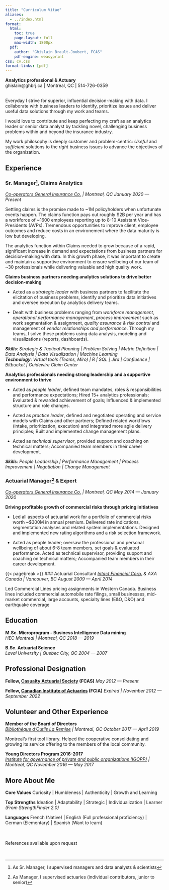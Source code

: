 ```yaml
---
title: "Curriculum Vitae"
aliases:
  - ../index.html
format:
  html:
    toc: true
    page-layout: full
    max-width: 1800px  
  pdf:
    author: "Ghislain Brault-Joubert, FCAS"
    pdf-engine: weasyprint
css: cv.css
format-links: [pdf]
---
```


::: {.print-only .contact-block}
**Analytics professional & Actuary**<br>
ghislain@ghbrj.ca | Montreal, QC | 514-726-0359
:::

<br> 
Everyday I strive for superior, influential decision-making with data. I collaborate with business leaders to identify, 
prioritize issues and deliver useful data solutions through my work and teams. 

I would love to contribute and keep perfecting my craft as an analytics leader or senior data analyst by tackling novel, challenging business problems within and beyond the insurance industry. 

My work philosophy is deeply customer and problem-centric: *Useful* and *sufficient* solutions to the *right* business issues to advance the objectives of the organization.

## Experience 

### Sr. Manager[^1], Claims Analytics
*[Co-operators General Insurance Co.](https://www.cooperators.ca/) | Montreal, QC* [*January 2020 --- Present*]{.dateformat}

Settling claims is the promise made to ~1M policyholders when unfortunate events happen. The claims function pays out roughly $2B per year and has a workforce of ~1600 employees reporting up to 8-10 Assistant Vice-Presidents (AVPs). Tremendous opportunities to improve client, employee outcomes and reduce costs in an environement where the data maturity is low but developing.

The analytics function within Claims needed to grow because of a rapid, significant increase in demand and expectations from business partners for decision-making with data. In this growth phase, it was important to create and maintain a supportive environment to ensure wellbeing of our team of ~30 professionals while delivering valuable and high quality work.

**Claims business partners needing analytics solutions to drive better decision-making**

- Acted as a *strategic leader* with business partners to facilitate the elicitation of business problems, identify and prioritize data initiatives and oversee execution by analytics delivery teams.  

- Dealt with business problems ranging from *workforce management*, *operational performance management*, *process improvement* such as work segmentation & assignment, *quality assurance & risk control* and management of *vendor relationships and performance*. Through my teams, I solve these problems using data analysis, modeling and visualizations (reports, dashboards). 

***Skills***: *Strategic & Tactical Planning | Problem Solving | Metric Definition | Data Analysis | Data Visualization | Machine Learning*
<br>
***Technology***: *Virtual tools (Teams, Miro) | R | SQL | Jira | Confluence | Bitbucket | Guidewire Claim Center*

**Analytics professionals needing strong leadership and a supportive environment to thrive**

- Acted as *people leader*, defined team mandates, roles & responsibilities and performance expectations; Hired 15+ analytics professionals; Evaluated & rewarded achievement of goals; Influenced & implemented structure and role changes.

- Acted as *practice leader*, defined and negotiated operating and service models with Claims and other partners; Defined related workflows (intake, prioritization, execution) and integrated more agile delivery principles; Built and implemented change management plans. 

- Acted as *technical supervisor*, provided support and coaching on technical matters; Accompanied team members in their career development.

***Skills***: *People Leadership | Performance Management | Process Improvement | Negotiation | Change Management*


### Actuarial Manager[^2] & Expert
*[Co-operators General Insurance Co.](https://www.cooperators.ca/) | Montreal, QC* [*May 2014 --- January 2020*]{.dateformat}

**Driving profitable growth of commercial risks through pricing initiatives**

- Led all aspects of actuarial work for a portfolio of commercial risks worth ~$300M in annual premium. Delivered rate indications, segmentation analyses and related system implementations. Designed and implemented new rating algorithms and a risk selection framework.

- Acted as people leader; oversaw the professional and personal wellbeing of about 6-8 team members, set goals & evaluated performance. Acted as technical supervisor, providing support and coaching on technical matters; Accompanied team members in their career development.


{{< pagebreak >}}
### Actuarial Consultant 
*[Intact Financial Corp.](https://www.intactfc.com/) & AXA Canada | Vancouver, BC* [*August 2009 --- April 2014*]{.dateformat}

Led Commercial Lines pricing assignments in Western Canada. Business lines included commercial automobile rate filings, small businesses, mid-market commercial, large accounts, specialty lines (E&O, D&O) and earthquake coverage

## Education 

**M.Sc. Microprogram - Business Intelligence Data mining** <br> *HEC Montreal | Montreal, QC* [*2018 --- 2019*]{.dateformat}

**B.Sc. Actuarial Science** <br> *Laval University | Quebec City, QC* [*2004 --- 2007*]{.dateformat}

## Professional Designation

**Fellow, [Casualty Actuarial Society](https://www.casact.org/) (FCAS)** [*May 2012 --- Present*]{.dateformat}

**Fellow, [Canadian Institute of Actuaries](https://www.cia-ica.ca/) (FCIA)** [*Expired | November 2012 --- September 2022*]{.dateformat}

## Volunteer and Other Experience

**Member of the Board of Directors** <br> *[Bibliothèque d'Outils La Remise](https://laremise.ca/) | Montreal, QC* [*October 2017 --- April 2019*]{.dateformat}

Montreal's first tool library. Helped the cooperative consolidating and growing its service offering to the members of the local community.

**Young Directors Program 2016-2017** <br> *[Institute for governance of private and public organizations (IGOPP)](https://igopp.org/en/) | Montreal, QC* [*November 2016 --- May 2017*]{.dateformat}

## More About Me

**Core Values** Curiosity | Humbleness | Authenticity | Growth and Learning

**Top Strengths** Ideation | Adaptability | Strategic | Individualization | Learner *(From StrengthFinder 2.0)*

**Languages** French (Native) | English (Full professional proficiency) | German (Elementary) | Spanish (Want to learn)

::: {.print-only}
<br><br>
References available upon request
:::

<br>

[^1]: As Sr. Manager, I supervised managers and data analysts & scientists
[^2]: As Manager, I supervised actuaries (individual contributors, junior to senior)
